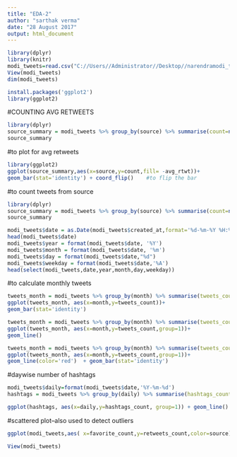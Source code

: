 ---
title: "EDA-2"
author: "sarthak verma"
date: "28 August 2017"
output: html_document
---
```{r}
library(dplyr)
library(knitr)
modi_tweets=read.csv("C://Users//Administrator//Desktop//narendramodi_tweets.csv")
View(modi_tweets)
dim(modi_tweets)
```

```{r}
install.packages('ggplot2')
library(ggplot2)

```
#COUNTING AVG RETWEETS
```{r}
library(dplyr)
source_summary = modi_tweets %>% group_by(source) %>% summarise(count=n(),avg_rtwt=round(mean(retweets_count,na.rm=TRUE),2))
source_summary
```
#to plot for avg retweets
```{r}
library(ggplot2)
ggplot(source_summary,aes(x=source,y=count,fill= -avg_rtwt))+
geom_bar(stat='identity') + coord_flip()    #to flip the bar
```
#to count tweets from source
```{r}
library(dplyr)
source_summary = modi_tweets %>% group_by(source) %>% summarise(count=n(),avg_likes=mean(favorite_count),na.rm=TRUE)
source_summary
```

```{r}
modi_tweets$date = as.Date(modi_tweets$created_at,format='%d-%m-%Y %H:%M')
head(modi_tweets$date)
modi_tweets$year = format(modi_tweets$date, '%Y')
modi_tweets$month = format(modi_tweets$date, '%m')
modi_tweets$day = format(modi_tweets$date,"%d")
modi_tweets$weekday = format(modi_tweets$date,'%A')
head(select(modi_tweets,date,year,month,day,weekday))
```
#to calculate monthly tweets

```{r}
tweets_month = modi_tweets %>% group_by(month) %>% summarise(tweets_count=n())
ggplot(tweets_month, aes(x=month,y=tweets_count))+
geom_bar(stat='identity')
```

```{r}
tweets_month = modi_tweets %>% group_by(month) %>% summarise(tweets_count=n())
ggplot(tweets_month, aes(x=month,y=tweets_count,group=1))+
geom_line()  
```

```{r}
tweets_month = modi_tweets %>% group_by(month) %>% summarise(tweets_count=n())
ggplot(tweets_month, aes(x=month,y=tweets_count,group=1))+
geom_line(color='red')  + geom_bar(stat='identity')
```

#daywise number of hashtags
```{r}
modi_tweets$daily=format(modi_tweets$date,'%Y-%m-%d')
hashtags = modi_tweets %>% group_by(daily) %>% summarise(hashtags_count=sum(hashtags_count))

ggplot(hashtags, aes(x=daily,y=hashtags_count, group=1)) + geom_line()

```


#scattered plot--also used to detect outliers
```{r}
ggplot(modi_tweets,aes( x=favorite_count,y=retweets_count,color=source)) + geom_point() + geom_smooth()  #geom_smooth for observing pattern 
```

```{r}
View(modi_tweets)
```



